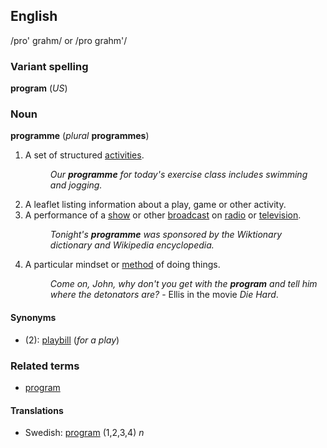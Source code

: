 <!--

If you edit this page, please make corresponding edits to "program" to keep these two pages in synch.

-->


==English==
/pro' grahm/ or /pro grahm'/

===Variant spelling===
'''program''' (''US'')

===Noun===
'''programme''' (''plural'' '''programmes''')

#A set of structured [[activity|activities]]. 
#:''Our '''programme''' for today's exercise class includes swimming and jogging.''
#A leaflet listing information about a play, game or other activity.
#A performance of a [[show]] or other [[broadcast]] on [[radio]] or [[television]].  
#:''Tonight's '''programme''' was sponsored by the Wiktionary dictionary and Wikipedia encyclopedia.''
#A particular mindset or [[method]] of doing things.
#:''Come on, John, why don't you get with the '''program''' and tell him where the detonators are?'' - Ellis in the movie ''Die Hard''.

====Synonyms====
*(2): [[playbill]] (''for a play'')

<!--

Note - British English uses "program" for the computing sense (noun and verb)

-->

===Related terms===
*[[program]]

====Translations====
*Swedish: [[program#Swedish|program]] (1,2,3,4) ''n''